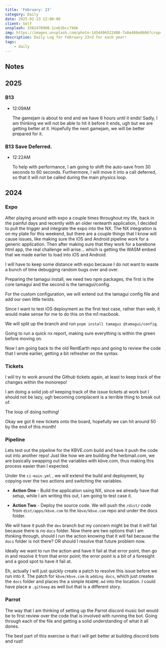 ```yaml
---
title: 'February: 23'
category: Daily
date: 2025-02-23 12:00:00
client: Self
unsplash: 1561478908-1ceb3bcc74b6
img: https://images.unsplash.com/photo-1454496522488-7a8e488e8606?crop=entropy&cs=srgb&fm=jpg&ixid=MnwzNjM5Nzd8MHwxfHJhbmRvbXx8fHx8fHx8fDE2ODE3NDg2ODY&ixlib=rb-4.0.3&q=85
description: Daily Log for February 23rd for each year!
tags:
    - daily
---
```


## Notes

## 2025

### B13

-   12:09AM

    The gamejam is about to end and we have 6 hours until it ends!
    Sadly, I am thinking we will not be able to hit it before it ends, ugh but we are getting better at it.
    Hopefully the next gamejam, we will be better prepared for it.

### B13 Save Deferred.

-   12:22AM

    To help with performance, I am going to shift the auto-save from 30 seconds to 60 seconds.
    Furthermore, I will move it into a call deferred, so that it will not be called during the main physics loop.


## 2024

### Expo

After playing around with expo a couple times throughout my life, back in the painful days and recently with an older rentearth application, I decided to pull the trigger and integrate the expo into the NX.
The NX integration is on my plate for this weekend, but there are a couple things that I know will cause issues, like making sure the iOS and Android pipeline work for a generic application.
Then after making sure that they work for a barebone html app, the real challenge will arise... which is getting the WASM embed that we made earlier to load into iOS and Android.

I will have to keep some distance with expo because I do not want to waste a bunch of time debugging random bugs over and over.

Preparing the tamagui install, we need two npm packages, the first is the core tamagui and the second is the tamagui/config.

For the custom configuration, we will extend out the tamagui config file and add our own little twists.

Since I want to test iOS deployment as the first test case, rather than web, it would make sense for me to do this on the m1 macbook.

We will split up the branch and run `pnpm install tamagui @tamagui/config`.

Going to run a quick nx report, making sure everything is within the green before moving on.

Now I am going back to the old RentEarth repo and going to review the code that I wrote earlier, getting a bit refresher on the syntax.


### Tickets

I will try to work around the Github tickets again, at least to keep track of the changes within the monorepo!

I am doing a solid job of keeping track of the issue tickets at work but I should not be lazy, ugh becoming complacent is a terrible thing to break out of.

The loop of doing nothing!

Okay we got 6 new tickets onto the board, hopefully we can hit around 50 by the end of this month!

### Pipeline

Lets test out the pipeline for the KBVE.com build and have it push the code out into another repo!
Just like how we are building the herbmail.com, we are basically swapping out the variables with kbve.com, thus making this process easier than I expected.

Under the `ci-main.yml` , we will extend the build and deployment, by copying over the two actions and switching the variables.

* **Action One** - Build the application using NX, since we already have that setup, while I am writing this out, I am going to test case it.

* **Action Two** - Deploy the source code. We will push the `/dist/` code from `dist/apps/kbve.com` to the `kbve/kbve.com` repo and under the docs folder.

We will have it push the `dev` branch but my concern might be that it will fail because there is no `docs` folder. Now there are two options that I am thinking through, should I run the action knowing that it will fail because the `docs` folder is not there? OR should I resolve that future problem now.

Ideally we want to run the action and have it fail at that error point, then go in and resolve it from that error point; the error point is a bit of a foresight and a good spot to have it fail at.

Eh, actually I will just quickly create a patch to resolve this issue before we run into it. 
The patch for `kbve/kbve.com` is `adding docs`, which just creates the `docs` folder and places the a simple `README.md` into the location.
I could have place a `.gitkeep` as well but that is a different story.


### Parrot

The way that I am thinking of setting up the Parrot discord music bot would be to first review over the code that is involved with running the bot.
Going through each of the file and getting a solid understanding of what it all dones.

The best part of this exercise is that I will get better at building discord bots and rust!

